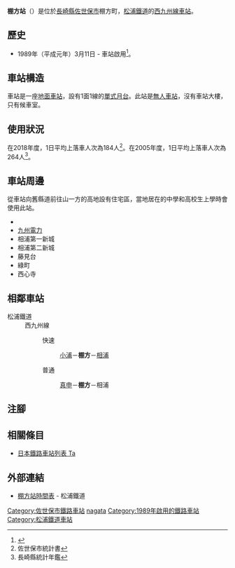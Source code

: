 {{NoteTA|G1=Transport
|T=zh-hans:棚方站;zh-hk:棚方站;zh-tw:棚方車站;
|1=zh-hans:棚方站;zh-hk:棚方站;zh-tw:棚方車站;
}}
{{Infobox station
|公司色 = orange
|站名 = 棚方
|圖片 =Tanagata-eki-1.jpg
|圖片說明 = 月台（2006年8月28日）
|日文原名 = 棚方
|平假名 = たながた
|羅馬拼音 = Tanagata
|副站名 = 
|電報略號 = 
|所在地 = {{JPN}}[[長崎縣|長崎縣]][[佐世保市|佐世保市]]棚方町
|座標 = {{coord|33|12|7.28|N|129|39|7.01|E|type:railwaystation_region:JP-24|display=inline,title}}
|車站構造 = [[地面車站|地面車站]]
|月台配置 = 1面1線
|啟用年月日 = 1989年（平成元年）3月11日
|廢站年月日 = 
|乘客人數 = 
|上下車人次 = 184
|統計年度 = 2018
|轉車 = 
|全寬備註 = 
|adjacent = {{Adjacent stations|system=松浦鐵道|line=西九州線|left=真申|right=相浦|note-left=0.6km|note-mid=距離[[有田站|有田]]78.3km|note-right=1.4km}}
}}
'''棚方站'''（{{jpn|j=棚方駅|hg=たながたえき|rm=Tanagata eki|f=y}}）是位於[[長崎縣|長崎縣]][[佐世保市|佐世保市]]棚方町，[[松浦鐵道|松浦鐵道]]的[[西九州線|西九州線]][[鐵路車站|車站]]。
== 歷史 ==
* 1989年（平成元年）3月11日 - 車站啟用<ref name="RJ550">{{Cite journal|title = 地方鉄道レポート90 松浦鉄道 | author = {{Translink|ja|鈴木文彦|鈴木文彥}} |journal = {{Translink|ja|鉄道ジャーナル|鐵道雜誌}} |date = 2012-8 |volume = 46 |issue = 8 |pages = 106-111 |publisher = {{Translink|ja|鉄道ジャーナル社|鐵道雜誌社}} |language=ja}}</ref>。
==車站構造==
車站是一座[[地面車站|地面車站]]，設有1面1線的[[單式月台|單式月台]]。此站是[[無人車站|無人車站]]，沒有車站大樓，只有候車室。
== 使用狀況==
在2018年度，1日平均上落車人次為184人<ref>佐世保市統計書</ref>。在2005年度，1日平均上落車人次為264人<ref>長崎縣統計年鑑</ref>。

==車站周邊==
從車站向舊縣道前往山一方的高地設有住宅區，當地居在的中學和高校生上學時會使用此站。

*{{Translink|ja|長崎県道139号佐世保鹿町線|長崎縣道139號佐世保鹿町線}}
*[[九州電力|九州電力]]{{Translink|ja|相浦発電所|相浦發電所}}
*相浦第一新城
*相浦第二新城
*藤見台
*綠町
*西心寺
== 相鄰車站 ==
; 松浦鐵道
: 西九州線
::快速
::: [[小浦站_(長崎縣)|小浦]]－'''棚方'''－[[相浦站|相浦]]
::普通
::: [[真申站|真申]]－'''棚方'''－相浦
== 注腳 ==
{{Reflist}}
== 相關條目 ==
* [[日本鐵路車站列表_Ta|日本鐵路車站列表 Ta]]
== 外部連結 ==
* [http://matutetu.com/publics/index/100/ 棚方站時間表] {{Wayback|url=http://matutetu.com/publics/index/100/ |date=20160304074807 }}{{ja icon}} - 松浦鐵道
{{西九州線}}
{{DEFAULTSORT:Tanagata}}
[[Category:佐世保市鐵路車站|Category:佐世保市鐵路車站]]
[[Category:日本鐵路車站_Ta|nagata]]
[[Category:1989年啟用的鐵路車站|Category:1989年啟用的鐵路車站]]
[[Category:松浦鐵道車站|Category:松浦鐵道車站]]